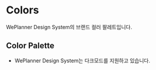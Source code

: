 

<Meta title="Design System/Colors" />

# Colors

WePlanner Design System의 브랜드 컬러 팔레트입니다.

## Color Palette

- WePlanner Design System는 다크모드를 지원하고 있습니다.

<Colors />
